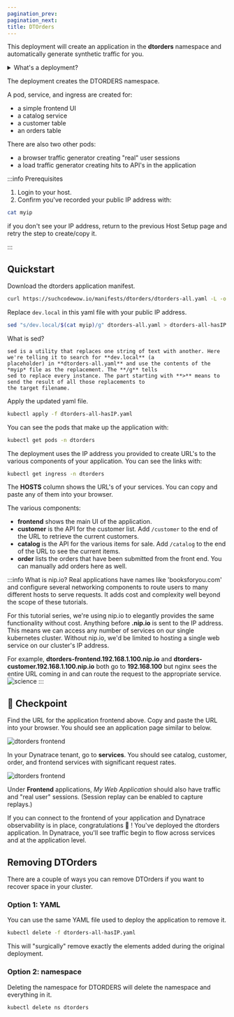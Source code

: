 ---
pagination_prev:
pagination_next:
title: DTOrders
---

This deployment will create an application in the **dtorders** namespace and automatically generate synthetic traffic for you.

<details>
  <summary>What's a deployment?</summary>A deployment is a set of instructions, usually in a YAML file like below, that
  provide a blueprint for what components we want to add to our cluster. If one of the components of that deployment is
  removed, kubernetes will automatically recreate them.
</details>

The deployment creates the DTORDERS namespace.

A pod, service, and ingress are created for:

- a simple frontend UI
- a catalog service
- a customer table
- an orders table

There are also two other pods:

- a browser traffic generator creating "real" user sessions
- a load traffic generator creating hits to API's in the application

:::info Prerequisites

1. Login to your host.
2. Confirm you've recorded your public IP address with:

```bash
cat myip
```

if you don't see your IP address, return to the previous Host Setup page and retry the step to create/copy it.

:::

## Quickstart

Download the dtorders application manifest.

```bash
curl https://suchcodewow.io/manifests/dtorders/dtorders-all.yaml -L -o dtorders-all.yaml
```

Replace `dev.local` in this yaml file with your public IP address.

```bash
sed "s/dev.local/$(cat myip)/g" dtorders-all.yaml > dtorders-all-hasIP.yaml
```

What is sed?

    sed is a utility that replaces one string of text with another. Here we're telling it to search for **dev.local** (a
    placeholder) in **dtorders-all.yaml** and use the contents of the *myip* file as the replacement. The **/g** tells
    sed to replace every instance. The part starting with **>** means to send the result of all those replacements to
    the target filename.

Apply the updated yaml file.

```bash
kubectl apply -f dtorders-all-hasIP.yaml
```

You can see the pods that make up the application with:

```bash
kubectl get pods -n dtorders
```

The deployment uses the IP address you provided to create URL's to the various components of your application. You can see the links with:

```bash
kubectl get ingress -n dtorders
```

The **HOSTS** column shows the URL's of your services. You can copy and paste any of them into your browser.

The various components:

- **frontend** shows the main UI of the application.
- **customer** is the API for the customer list. Add `/customer` to the end of the URL to retrieve the current customers.
- **catalog** is the API for the various items for sale. Add `/catalog` to the end of the URL to see the current items.
- **order** lists the orders that have been submitted from the front end. You can manually add orders here as well.

:::info What is nip.io?
Real applications have names like 'booksforyou.com' and configure several networking components to route users to many different hosts to serve requests. It adds cost and complexity well beyond the scope of these tutorials.

For this tutorial series, we're using nip.io to elegantly provides the same functionality without cost. Anything before **.nip.io** is sent to the IP address. This means we can access any number of services on our single kubernetes cluster. Without nip.io, we'd be limited to hosting a single web service on our cluster's IP address.

For example, **dtorders-frontend.192.168.1.100.nip.io** and **dtorders-customer.192.168.1.100.nip.io** both go to **192.168.100** but nginx sees the entire URL coming in and can route the request to the appropriate service.
![science](/img/science.png)
:::

## :checkered_flag: Checkpoint

Find the URL for the application frontend above. Copy and paste the URL into your browser. You should see an application page similar to below.

![dtorders frontend](/img/dtorders-frontend.png)

In your Dynatrace tenant, go to **services**. You should see catalog, customer, order, and frontend services with significant request rates.

![dtorders frontend](/img/dtorders_services.png)

Under **Frontend** applications, _My Web Application_ should also have traffic and "real user" sessions. (Session replay can be enabled to capture replays.)

If you can connect to the frontend of your application and Dynatrace observability is in place, congratulations :tada: ! You've deployed the dtorders application. In Dynatrace, you'll see traffic begin to flow across services and at the application level.

## Removing DTOrders

There are a couple of ways you can remove DTOrders if you want to recover space in your cluster.

### Option 1: YAML

You can use the same YAML file used to deploy the application to remove it.

```bash
kubectl delete -f dtorders-all-hasIP.yaml
```

This will "surgically" remove exactly the elements added during the original deployment.

### Option 2: namespace

Deleting the namespace for DTORDERS will delete the namespace and everything in it.

```bash
kubectl delete ns dtorders
```
